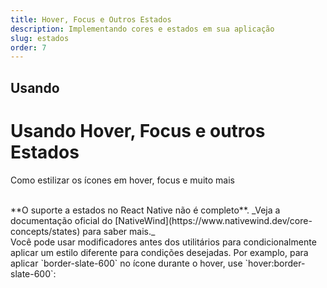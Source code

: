 ```yaml
---
title: Hover, Focus e Outros Estados
description: Implementando cores e estados em sua aplicação
slug: estados
order: 7
---
```


## Usando

# Usando Hover, Focus e outros Estados

Como estilizar os ícones em hover, focus e muito mais

<br />
**O suporte a estados no React Native não é completo**. _Veja a documentação oficial do [NativeWind](https://www.nativewind.dev/core-concepts/states)
para saber mais._
<br />
Você pode usar modificadores antes dos utilitários para condicionalmente aplicar um estilo diferente
para condições desejadas. Por examplo, para aplicar `border-slate-600` no ícone durante o hover, use
`hover:border-slate-600`:
